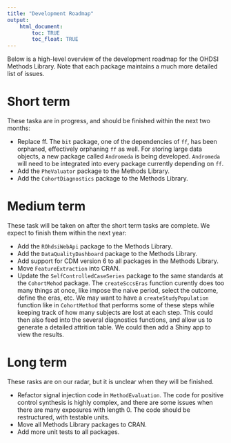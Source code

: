 ```yaml
---
title: "Development Roadmap"
output: 
    html_document:
        toc: TRUE
        toc_float: TRUE
---
```


Below is a high-level overview of the development roadmap for the OHDSI Methods Library. Note that each package maintains a much more detailed list of issues.

# Short term

These taska are in progress, and should be finished within the next two months:

- Replace ff. The `bit` package, one of the dependencies of `ff`, has been orphaned, effectively orphaning `ff` as well. For storing large data objects, a new package called `Andromeda` is being developed. `Andromeda` will need to be integrated into every package currently depending on `ff`.
- Add the `PheValuator` package to the Methods Library. 
- Add the `CohortDiagnostics` package to the Methods Library. 

# Medium term

These task will be taken on after the short term tasks are complete. We expect to finish them within the next year:

- Add the `ROhdsiWebApi` package to the Methods Library. 
- Add the `DataQualityDashboard` package to the Methods Library. 
- Add support for CDM version 6 to all packages in the Methods Library.
- Move `FeatureExtraction` into CRAN.
- Update the `SelfControlledCaseSeries` package to the same standards at the `CohortMehod` package. The `createSccsEras` function curently does too many things at once, like impose the naive period, select the outcome, define the eras, etc. We may want  to have a `createStudyPopulation` function like in `CohortMethod` that performs some of these steps while keeping track of how many subjects are lost at each step. This could then also feed into the several diagnostics functions, and allow us to generate a detailed attrition table. We could then add a Shiny app to view the results.

# Long term

These rasks are on our radar, but it is unclear when they will be finished.

- Refactor signal injection code in `MethodEvaluation`. The code for positive control synthesis is highly complex, and there are some issues when there are many exposures with length 0. The code should be restructured, with testable units.
- Move all Methods Library packages to CRAN.
- Add more unit tests to all packages.
